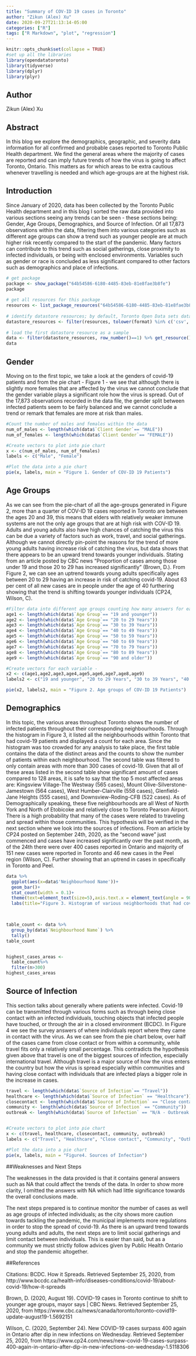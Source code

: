```yaml
---
title: "Summary of COV-ID 19 cases in Toronto"
author: "Zikun (Alex) Xu"
date: 2020-09-27T21:13:14-05:00
categories: ["R"]
tags: ["R Markdown", "plot", "regression"]
---
```



```r
knitr::opts_chunk$set(collapse = TRUE)
#set up all the libraries
library(opendatatoronto)
library(tidyverse)
library(dplyr)
library(plyr)
```
## Author
Zikun (Alex) Xu

## Abstract

In this blog we explore the demographics, geographic, and severity data information for all confirmed and probable cases reported to Toronto Public Health department. We find the general areas where the majority of cases are reported and can imply future trends of how the virus is going to affect Toronto, Ontario. This matters as for which areas to be extra cautious whenever travelling is needed and which age-groups are at the highest risk. 


## Introduction
Since January of 2020, data has been collected by the Toronto Public Health department and in this blog I sorted the raw data provided into various sections seeing any trends can be seen - these sections being: Gender, Age Groups, Demographics, and Source of Infection. Of all 17,873 observations within the data, filtering them into various categories such as different age groups can show a trend such as younger people are at much higher risk recently compared to the start of the pandemic. Many factors can contribute to this trend such as social gatherings, close proximity to infected individuals, or being with enclosed environments. Variables such as gender or race is concluded as less significant compared to other factors such as demographics and place of infections. 


```r
# get package
package <- show_package("64b54586-6180-4485-83eb-81e8fae3b8fe")
package
 
# get all resources for this package
resources <- list_package_resources("64b54586-6180-4485-83eb-81e8fae3b8fe")
 
# identify datastore resources; by default, Toronto Open Data sets datastore resource format to CSV for non-geospatial and GeoJSON for geospatial resources
datastore_resources <- filter(resources, tolower(format) %in% c('csv', 'geojson'))
 
# load the first datastore resource as a sample
data <- filter(datastore_resources, row_number()==1) %>% get_resource()
data

```


## Gender

Moving on to the first topic, we take a look at the genders of covid-19 patients and from the pie chart - Figure 1 - we see that although there is slightly more females that are affected by the virus we cannot conclude that the gender variable plays a significant role how the virus is spread. Out of the 17,873 observations recorded in the data file, the gender split between infected patients seem to be fairly balanced and we cannot conclude a trend or remark that females are more at risk than males.

```r
#Count the number of males and females within the data
num_of_males <- length(which(data$`Client Gender`== "MALE"))
num_of_females <- length(which(data$`Client Gender`== "FEMALE"))

#Create vectors to plot into pie chart
x <- c(num_of_males, num_of_females)
labels <- c("Male", "Female")

#Plot the data into a pie chart
pie(x, labels, main = "Figure 1. Gender of COV-ID 19 Patients")

```



## Age Groups

As we can see from the pie-chart of all the age-groups generated in Figure 2, more than a quarter of COV-ID 19 cases reported in Toronto are between the ages 20 and 39, this means that elders with relatively weaker immune systems are not the only age groups that are at high risk with COV-ID 19. Adults and young adults also have high chances of catching the virus this can be due a variety of factors such as work, travel, and social gatherings. Although we cannot directly pin-point the reasons for the trend of more young adults having increase risk of catching the virus, but data shows that there appears to be an upward trend towards younger individuals. Stating from an article posted by CBC news "Proportion of cases among those under 19 and those 20 to 29 has increased significantly" (Brown, D.). From Figure 2, we can see an uptrend towards young adults specifically ages between 20 to 29 having an increase in risk of catching covid-19. About 63 per cent of all new cases are in people under the age of 40 furthering showing that the trend is shifting towards younger individuals (CP24, Wilson, C).


```r
#Filter data into different age groups counting how many answers for each age group were collected. 
age1 <- length(which(data$`Age Group`== "19 and younger"))
age2 <- length(which(data$`Age Group`== "20 to 29 Years"))
age3 <- length(which(data$`Age Group`== "30 to 39 Years"))
age4 <- length(which(data$`Age Group`== "40 to 49 Years"))
age5 <- length(which(data$`Age Group`== "50 to 59 Years"))
age6 <- length(which(data$`Age Group`== "60 to 69 Years"))
age7 <- length(which(data$`Age Group`== "70 to 79 Years"))
age8 <- length(which(data$`Age Group`== "80 to 89 Years")) 
age9 <- length(which(data$`Age Group`== "90 and older"))

#Create vectors for each variable - 
x2 <- c(age1,age2,age3,age4,age5,age6,age7,age8,age9)
labels2 <- c("19 and younger", "20 to 29 Years", "30 to 39 Years", "40 to 49 Years", "50 to 59 Years", "60 to 69 Years", "70 to 79 Years", "80 to 89 Years","90 and older")

pie(x2, labels2, main = "Figure 2. Age groups of COV-ID 19 Patients")

```


## Demographics

In this topic, the various areas throughout Toronto shows the number of infected patients throughout their corresponding neighbourhoods. Through the histogram in Figure 3, it listed all the neighbourhoods within Toronto that had covid-19 patients and displayed a count for each area. Since the histogram was too crowded for any analysis to take place, the first table contains the data of the distinct areas and the counts to show the number of patients within each neighbourhood. The second table was filtered to only contain areas with more than 300 cases of covid-19. Given that all of these areas listed in the second table show significant amount of cases compared to 128 areas, it is safe to say that the top 5 most affected areas are: Kingsview Village-The Westway (565 cases), Mount Olive-Silverstone-Jamestown (564 cases), West Humber-Clairville (558 cases), Glenfield-Jane Heights (555 cases), and Downsview-Roding-CFB (522 cases). As of Demographically speaking, these five neighbourhoods are all West of North York and North of Etobicoke and relatively close to Toronto Pearson Airport. There is a high probability that many of the cases were related to traveling and spread within those communities. This hypothesis will be verified in the next section where we look into the sources of infections. From an article by CP24 posted on September 24th, 2020, as the "second wave" just commenced and cases have increased significantly over the past month, as of the 24th there were over 400 cases reported in Ontario and majority of 151 new cases were reported in Toronto and 46 new cases in the Peel region (Wilson, C). Further showing that an uptrend in cases in specifically in Toronto and Peel. 

```r

data %>%
  ggplot(aes(x=data$'Neighbourhood Name'))+
  geom_bar()+
  stat_count(width = 0.1)+
  theme(text=element_text(size=5),axis.text.x = element_text(angle = 90, vjust = 0, hjust=1))+
  labs(title="Figure 3. Histogram of various neighborhoods that had cov-id 19 patients", x = "Neighbourhood Names")
  


table_count <- data %>%
  group_by(data$`Neighbourhood Name`) %>%
  tally() 
table_count


highest_cases_areas <-
  table_count%>%
  filter(n>300)
highest_cases_areas

```



## Source of Infection

This section talks about generally where patients were infected. Covid-19 can be transmitted through various forms such as through being close contact with an infected individuals, touching objects that infected people have touched, or through the air in a closed environment (BCDC). In Figure 4 we see the survey answers of where individuals report where they came in contact with the virus. As we can see from the pie chart below, over half of the cases came from close contact or from within a community, while travel fits only a relatively small percentage. This contradicts the hypothesis given above that travel is one of the biggest sources of infection, especially international travel. Although travel is a major source of how the virus enters the country but how the virus is spread especially within communities and having close contact with individuals that are infected plays a bigger role in the increase in cases. 

```r
travel <- length(which(data$`Source of Infection`== "Travel"))
healthcare <- length(which(data$`Source of Infection` == "Healthcare"))
closecontact <- length(which(data$`Source of Infection` == "Close contact"))
community <- length(which(data$`Source of Infection` == "Community"))
outbreak <- length(which(data$`Source of Infection` == "N/A - Outbreak associated"))


#Create vectors to plot into pie chart
x <- c(travel, healthcare, closecontact, community, outbreak)
labels <- c("Travel", "Healthcare", "Close contact", "Community", "Outbreak associated")

#Plot the data into a pie chart
pie(x, labels, main = "Figure4. Sources of Infection")

```


##Weaknesses and Next Steps

The weaknesses in the data provided is that it contains general answers such as NA that could affect the trends of the data. In order to show more clarity, I omitted the answers with NA which had little significance towards the overall conclusions made.

The next steps prepared is to continue monitor the number of cases as well as age groups of infected individuals; as the city shows more caution towards tackling the pandemic, the municipal implements more regulations in order to stop the spread of covid-19. As there is an upward trend towards young adults and adults, the next steps are to limit social gatherings and limit contact between individuals. This is easier than said, but as a community we must strictly follow advices given by Public Health Ontario and stop the pandemic altogether. 



##References

Citations: 
BCDC. How it Spreads. Retrieved September 25, 2020, from http://www.bccdc.ca/health-info/diseases-conditions/covid-19/about-covid-19/how-it-spreads

Brown, D. (2020, August 19). COVID-19 cases in Toronto continue to shift to younger age groups, mayor says | CBC News. Retrieved September 25, 2020, from https://www.cbc.ca/news/canada/toronto/toronto-covid19-update-august19-1.5692151

Wilson, C. (2020, September 24). New COVID-19 cases surpass 400 again in Ontario after dip in new infections on Wednesday. Retrieved September 25, 2020, from https://www.cp24.com/news/new-covid-19-cases-surpass-400-again-in-ontario-after-dip-in-new-infections-on-wednesday-1.5118306
